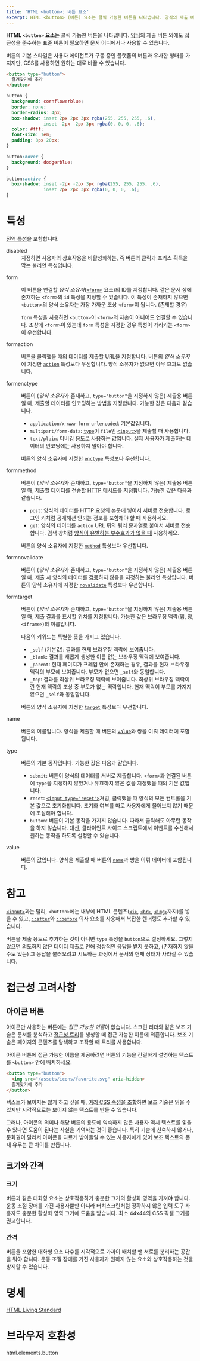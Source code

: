 ```yaml
---
title: 'HTML <button>: 버튼 요소'
excerpt: HTML <button> (버튼) 요소는 클릭 가능한 버튼을 나타냅니다. 양식의 제출 버튼 외에도 접근성을 준수하는 표준 버튼이 필요하면 문서 어디에서나 사용할 수 있습니다.
---
```


**HTML `<button>` 요소**는 클릭 가능한 버튼을 나타냅니다. [양식](https://developer.mozilla.org/en-US/docs/Learn/Forms)의 제출 버튼 외에도 접근성을 준수하는 표준 버튼이 필요하면 문서 어디에서나 사용할 수 있습니다.

버튼의 기본 스타일은 사용자 에이전트가 구동 중인 플랫폼의 버튼과 유사한 형태를 가지지만, CSS를 사용하면 원하는 대로 바꿀 수 있습니다.

<HTMLDemo height={100}>

```html
<button type="button">
  즐겨찾기에 추가
</button>
```

```css
button {
  background: cornflowerblue;
  border: none;
  border-radius: 4px;
  box-shadow: inset 2px 2px 3px rgba(255, 255, 255, .6),
              inset -2px -2px 3px rgba(0, 0, 0, .6);
  color: #fff;
  font-size: 1em;
  padding: 8px 20px;
}

button:hover {
  background: dodgerblue;
}

button:active {
  box-shadow: inset -2px -2px 3px rgba(255, 255, 255, .6),
              inset 2px 2px 3px rgba(0, 0, 0, .6);
}
```

</HTMLDemo>

# 특성

[전역 특성](/docs/Web/HTML/Global_attributes)을 포함합니다.

<dl>
<Term>disabled</Term>
<dd>지정하면 사용자의 상호작용을 비활성화하는, 즉 버튼의 클릭과 포커스 획득을 막는 불리언 특성입니다.</dd>

<Term>form</Term>
<dd>

이 버튼을 연결할 _양식 소유자_([`<form>`](https://developer.mozilla.org/en-US/docs/Web/HTML/Element/form) 요소)의 ID를 지정합니다. 같은 문서 상에 존재하는 `<form>`의 `id` 특성을 지정할 수 있습니다. 이 특성이 존재하지 않으면 `<button>`의 양식 소유자는 가장 가까운 조상 `<form>`이 됩니다. (존재할 경우)

`form` 특성을 사용하면 `<button>`이 `<form>`의 자손이 아니어도 연결할 수 있습니다. 조상에 `<form>`이 있는데 `form` 특성을 지정한 경우 특성이 가리키는 `<form>`이 우선합니다.

</dd>

<Term>formaction</Term>
<dd>

버튼을 클릭했을 때의 데이터를 제출할 URL을 지정합니다. 버튼의 *양식 소유자*에 지정한 [`action`](https://developer.mozilla.org/en-US/docs/Web/HTML/Element/form#attr-action) 특성보다 우선합니다. 양식 소유자가 없으면 아무 효과도 없습니다.

</dd>

<Term>formenctype</Term>
<dd>

버튼이 (*양식 소유자*가 존재하고, `type="button"`을 지정하지 않은) 제출용 버튼일 때, 제출할 데이터를 인코딩하는 방법을 지정합니다. 가능한 값은 다음과 같습니다.

- `application/x-www-form-urlencoded`: 기본값입니다.
- `multipart/form-data`: [`type`](https://developer.mozilla.org/en-US/docs/Web/HTML/Element/input#attr-type)이 `file`인 [`<input>`](https://developer.mozilla.org/en-US/docs/Web/HTML/Element/input)을 제출할 때 사용합니다.
- `text/plain`: 디버깅 용도로 사용하는 값입니다. 실제 사용자가 제출하는 데이터의 인코딩에는 사용하지 말아야 합니다.

버튼의 양식 소유자에 지정한 [`enctype`](https://developer.mozilla.org/en-US/docs/Web/HTML/Element/form#attr-enctype) 특성보다 우선합니다.

</dd>

<Term>formmethod</Term>
<dd>

버튼이 (*양식 소유자*가 존재하고, `type="button"`을 지정하지 않은) 제출용 버튼일 때, 제출할 데이터를 전송할 [HTTP 메서드](https://developer.mozilla.org/en-US/docs/Web/HTTP/Methods)를 지정합니다. 가능한 값은 다음과 같습니다.

- `post`: 양식의 데이터를 HTTP 요청의 본문에 넣어서 서버로 전송합니다. 로그인 키처럼 공개해선 안되는 정보를 포함해야 할 때 사용하세요.
- `get`: 양식의 데이터를 `action` URL 뒤의 쿼리 문자열로 붙여서 서버로 전송합니다. 검색 창처럼 [양식이 유발하는 부수효과가 없을 때](https://developer.mozilla.org/ko/docs/Glossary/Idempotent) 사용하세요.

버튼의 양식 소유자에 지정한 [`method`](https://developer.mozilla.org/en-US/docs/Web/HTML/Element/form#attr-method) 특성보다 우선합니다.

</dd>

<Term>formnovalidate</Term>
<dd>

버튼이 (*양식 소유자*가 존재하고, `type="button"`을 지정하지 않은) 제출용 버튼일 때, 제출 시 양식의 데이터를 [검증](https://developer.mozilla.org/en-US/docs/Learn/Forms/Form_validation)하지 않음을 지정하는 불리언 특성입니다. 버튼의 양식 소유자에 지정한 [`novalidate`](https://developer.mozilla.org/en-US/docs/Web/HTML/Element/form#attr-novalidate) 특성보다 우선합니다.

</dd>

<Term>formtarget</Term>
<dd>

버튼이 (*양식 소유자*가 존재하고, `type="button"`을 지정하지 않은) 제출용 버튼일 때, 제출 결과를 표시할 위치를 지정합니다. 가능한 값은 브라우징 맥락(탭, 창, <code>&lt;iframe&gt;</code>)의 이름입니다.

다음의 키워드는 특별한 뜻을 가지고 있습니다.

- `_self` (기본값): 결과를 현재 브라우징 맥락에 보여줍니다.
- `_blank`: 결과를 새롭게 생성한 이름 없는 브라우징 맥락에 보여줍니다.
- `_parent`: 현재 페이지가 프레임 안에 존재하는 경우, 결과를 현재 브라우징 맥락의 부모에 보여줍니다. 부모가 없으면 `_self`와 동일합니다.
- `_top`: 결과를 최상위 브라우징 맥락에 보여줍니다. 최상위 브라우징 맥락이란 현재 맥락의 조상 중 부모가 없는 맥락입니다. 현재 맥락이 부모를 가지지 않으면 `_self`와 동일합니다.

버튼의 양식 소유자에 지정한 [`target`](https://developer.mozilla.org/en-US/docs/Web/HTML/Element/form#attr-target) 특성보다 우선합니다.

</dd>

<Term>name</Term>
<dd>

버튼의 이름입니다. 양식을 제출할 때 버튼의 [`value`](#term-value)와 쌍을 이뤄 데이터에 포함됩니다.

</dd>

<Term>type</Term>
<dd>

버튼의 기본 동작입니다. 가능한 값은 다음과 같습니다.

- `submit`: 버튼이 양식의 데이터를 서버로 제출합니다. `<form>`과 연결된 버튼에 `type`을 지정하지 않았거나 유효하지 않은 값을 지정했을 때의 기본 값입니다.
- `reset`: [`<input type="reset">`](https://developer.mozilla.org/en-US/docs/Web/HTML/Element/input/reset)처럼, 클릭했을 때 양식의 모든 컨트롤을 기본 값으로 초기화합니다. 초기화 여부를 따로 사용자에게 물어보지 않기 때문에 조심해야 합니다.
- `button`: 버튼이 기본 동작을 가지지 않습니다. 따라서 클릭해도 아무런 동작을 하지 않습니다. 대신, 클라이언트 사이드 스크립트에서 이벤트를 수신해서 원하는 동작을 하도록 설정할 수 있습니다.

</dd>

<Term>value</Term>
<dd>

버튼의 값입니다. 양식을 제출할 때 버튼의 [`name`](#term-name)과 쌍을 이뤄 데이터에 포함됩니다.

</dd>

</dl>

# 참고

[`<input>`](https://developer.mozilla.org/en-US/docs/Web/HTML/Element/input)과는 달리, `<button>`에는 내부에 HTML 콘텐츠([`<i>`](./i), [`<br>`](./br), [`<img>`](./img)까지)를 넣을 수 있고, [`::after`](https://developer.mozilla.org/en-US/docs/Web/CSS/::after)와 [`::before`](https://developer.mozilla.org/en-US/docs/Web/CSS/::before) 의사 요소를 사용해서 복잡한 렌더링도 추가할 수 있습니다.

버튼을 제출 용도로 추가하는 것이 아니면 `type` 특성을 `button`으로 설정하세요. 그렇지 않으면 의도하지 않은 데이터 제출로 인해 정상적인 응답을 받지 못하고, (존재하지 않을 수도 있는) 그 응답을 불러오려고 시도하는 과정에서 문서의 현재 상태가 사라질 수 있습니다.

# 접근성 고려사항

## 아이콘 버튼

아이콘만 사용하는 버튼에는 *접근 가능한 이름*이 없습니다. 스크린 리더와 같은 보조 기술은 문서를 분석하고 [접근성 트리](https://developer.mozilla.org/en-US/docs/Learn/Accessibility/What_is_accessibility#accessibility_apis)를 생성할 때 접근 가능한 이름에 의존합니다. 보조 기술은 페이지의 콘텐츠를 탐색하고 조작할 때 트리를 사용합니다.

아이콘 버튼에 접근 가능한 이름을 제공하려면 버튼의 기능을 간결하게 설명하는 텍스트를 `<button>` 안에 배치하세요.

```html
<button type="button">
  <img src="/assets/icons/favorite.svg" aria-hidden>
  즐겨찾기에 추가
</button>
```

텍스트가 보이지는 않게 하고 싶을 때, [여러 CSS 속성을 조합](https://gomakethings.com/hidden-content-for-better-a11y/#hiding-the-link)하면 보조 기술은 읽을 수 있지만 시각적으로는 보이지 않는 텍스트를 만들 수 있습니다.

그러나, 아이콘의 의미나 해당 버튼의 용도에 익숙하지 않은 사용자 역시 텍스트를 읽을 수 있다면 도움이 된다는 사실을 기억하는 것이 좋습니다. 특히 기술에 친숙하지 않거나, 문화권이 달라서 아이콘을 다르게 받아들일 수 있는 사용자에게 있어 보조 텍스트의 존재 유무는 큰 차이를 만듭니다.

## 크기와 간격

### 크기

버튼과 같은 대화형 요소는 상호작용하기 충분한 크기의 활성화 영역을 가져야 합니다. 운동 조절 장애를 가진 사용자뿐만 아니라 터치스크린처럼 정확하지 않은 입력 도구 사용자도 충분한 활성화 영역 크기에 도움을 받습니다. 최소 44x44의 CSS 픽셀 크기를 권고합니다.

### 간격

버튼을 포함한 대화형 요소 다수를 시각적으로 가까이 배치할 땐 서로를 분리하는 공간을 둬야 합니다. 운동 조절 장애를 가진 사용자가 원하지 않는 요소와 상호작용하는 것을 방지할 수 있습니다.

# 명세

[HTML Living Standard](https://html.spec.whatwg.org/multipage/form-elements.html#the-button-element)

# 브라우저 호환성

<BrowserCompat>html.elements.button</BrowserCompat>
